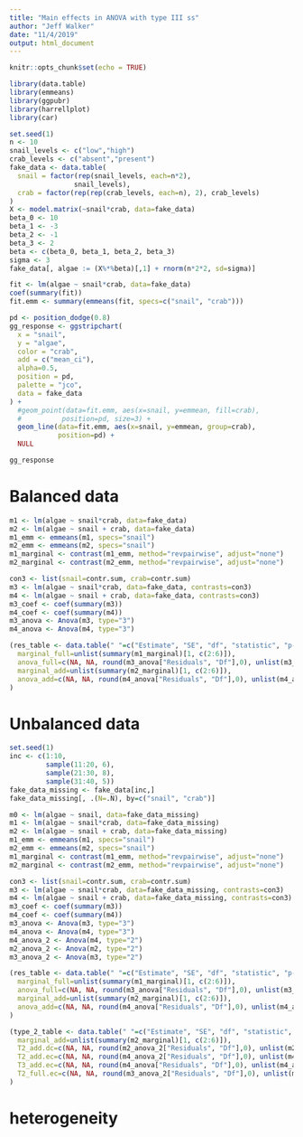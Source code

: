 ```yaml
---
title: "Main effects in ANOVA with type III ss"
author: "Jeff Walker"
date: "11/4/2019"
output: html_document
---
```


```r
knitr::opts_chunk$set(echo = TRUE)

library(data.table)
library(emmeans)
library(ggpubr)
library(harrellplot)
library(car)
```


```r
set.seed(1)
n <- 10
snail_levels <- c("low","high")
crab_levels <- c("absent","present")
fake_data <- data.table(
  snail = factor(rep(snail_levels, each=n*2),
                snail_levels),
  crab = factor(rep(rep(crab_levels, each=n), 2), crab_levels)
)
X <- model.matrix(~snail*crab, data=fake_data)
beta_0 <- 10
beta_1 <- -3
beta_2 <- -1
beta_3 <- 2
beta <- c(beta_0, beta_1, beta_2, beta_3)
sigma <- 3
fake_data[, algae := (X%*%beta)[,1] + rnorm(n*2*2, sd=sigma)]

fit <- lm(algae ~ snail*crab, data=fake_data)
coef(summary(fit))
fit.emm <- summary(emmeans(fit, specs=c("snail", "crab")))

pd <- position_dodge(0.8)
gg_response <- ggstripchart(
  x = "snail",
  y = "algae",
  color = "crab",
  add = c("mean_ci"),
  alpha=0.5,
  position = pd,
  palette = "jco",
  data = fake_data
) +
  #geom_point(data=fit.emm, aes(x=snail, y=emmean, fill=crab),
  #          position=pd, size=3) +
  geom_line(data=fit.emm, aes(x=snail, y=emmean, group=crab),
            position=pd) +
  NULL

gg_response

```

# Balanced data
```r
m1 <- lm(algae ~ snail*crab, data=fake_data)
m2 <- lm(algae ~ snail + crab, data=fake_data)
m1_emm <- emmeans(m1, specs="snail")
m2_emm <- emmeans(m2, specs="snail")
m1_marginal <- contrast(m1_emm, method="revpairwise", adjust="none")
m2_marginal <- contrast(m2_emm, method="revpairwise", adjust="none")

con3 <- list(snail=contr.sum, crab=contr.sum)
m3 <- lm(algae ~ snail*crab, data=fake_data, contrasts=con3)
m4 <- lm(algae ~ snail + crab, data=fake_data, contrasts=con3)
m3_coef <- coef(summary(m3))
m4_coef <- coef(summary(m4))
m3_anova <- Anova(m3, type="3")
m4_anova <- Anova(m4, type="3")

(res_table <- data.table(" "=c("Estimate", "SE", "df", "statistic", "p-value"),
  marginal_full=unlist(summary(m1_marginal)[1, c(2:6)]),
  anova_full=c(NA, NA, round(m3_anova["Residuals", "Df"],0), unlist(m3_anova[2, 3:4])),
  marginal_add=unlist(summary(m2_marginal)[1, c(2:6)]),
  anova_add=c(NA, NA, round(m4_anova["Residuals", "Df"],0), unlist(m4_anova[2, 3:4])))
)

```


# Unbalanced data
```r
set.seed(1)
inc <- c(1:10,
         sample(11:20, 6),
         sample(21:30, 8),
         sample(31:40, 5))
fake_data_missing <- fake_data[inc,]
fake_data_missing[, .(N=.N), by=c("snail", "crab")]

m0 <- lm(algae ~ snail, data=fake_data_missing)
m1 <- lm(algae ~ snail*crab, data=fake_data_missing)
m2 <- lm(algae ~ snail + crab, data=fake_data_missing)
m1_emm <- emmeans(m1, specs="snail")
m2_emm <- emmeans(m2, specs="snail")
m1_marginal <- contrast(m1_emm, method="revpairwise", adjust="none")
m2_marginal <- contrast(m2_emm, method="revpairwise", adjust="none")

con3 <- list(snail=contr.sum, crab=contr.sum)
m3 <- lm(algae ~ snail*crab, data=fake_data_missing, contrasts=con3)
m4 <- lm(algae ~ snail + crab, data=fake_data_missing, contrasts=con3)
m3_coef <- coef(summary(m3))
m4_coef <- coef(summary(m4))
m3_anova <- Anova(m3, type="3")
m4_anova <- Anova(m4, type="3")
m4_anova_2 <- Anova(m4, type="2")
m2_anova_2 <- Anova(m2, type="2")
m3_anova_2 <- Anova(m3, type="2")

(res_table <- data.table(" "=c("Estimate", "SE", "df", "statistic", "p-value"),
  marginal_full=unlist(summary(m1_marginal)[1, c(2:6)]),
  anova_full=c(NA, NA, round(m3_anova["Residuals", "Df"],0), unlist(m3_anova[2, 3:4])),
  marginal_add=unlist(summary(m2_marginal)[1, c(2:6)]),
  anova_add=c(NA, NA, round(m4_anova["Residuals", "Df"],0), unlist(m4_anova[2, 3:4])))
)

(type_2_table <- data.table(" "=c("Estimate", "SE", "df", "statistic", "p-value"),
  marginal_add=unlist(summary(m2_marginal)[1, c(2:6)]),
  T2_add.dc=c(NA, NA, round(m2_anova_2["Residuals", "Df"],0), unlist(m2_anova_2[1, 3:4])),
  T2_add.ec=c(NA, NA, round(m4_anova_2["Residuals", "Df"],0), unlist(m4_anova_2[1, 3:4])),
  T3_add.ec=c(NA, NA, round(m4_anova["Residuals", "Df"],0), unlist(m4_anova[2, 3:4])),
  T2_full.ec=c(NA, NA, round(m3_anova_2["Residuals", "Df"],0), unlist(m3_anova_2[1, 3:4])))
)
```

# heterogeneity
